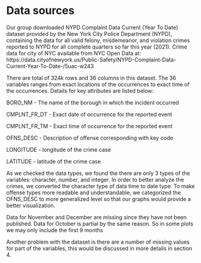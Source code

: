 # Data sources

Our group downloaded NYPD Complaint Data Current (Year To Date) dataset provided by the New York City Police Department (NYPD), containing the data for all valid felony, misdemeanor, and violation crimes reported to NYPD for all complete quarters so far this year (2021). 
Crime data for city of NYC available from NYC Open Data at: https://data.cityofnewyork.us/Public-Safety/NYPD-Complaint-Data-Current-Year-To-Date-/5uac-w243 

There are total of 324k rows and 36 columns in this dataset. The 36 variables ranges from exact locations of the occurrences to exact time of the occurrences. Details for key attributes are listed below:


BORO_NM	- The name of the borough in which the incident occurred

CMPLNT_FR_DT - Exact date of occurrence for the reported event

CMPLNT_FR_TM - Exact time of occurrence for the reported event

OFNS_DESC	- Description of offense corresponding with key code

LONGITUDE - longitude of the crime case

LATITUDE - latitude of the crime case


As we checked the data types, we found the there are only 3 types of the variables: character, number, and integer. In order to better analyze the crimes, we converted the character type of data time to date type. To make offense types more readable and understandable, we categorized the OFNS_DESC to more generalized level so that our graphs would provide a better visualization.

Data for November and December are missing since they have not been published. Data for October is partial by the same reason. So in some plots we may only include the first 9 months

Another problem with the dataset is there are a number of missing values for part of the variables, this would be discussed in more details in section 4. 

